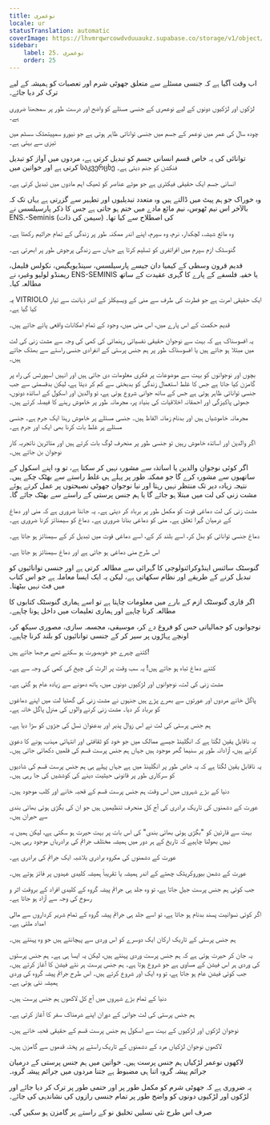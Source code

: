 ```yaml
---
title: نوعمری
locale: ur
statusTranslation: automatic
coverImage: https://lhvmrqwrcowdvduuaukz.supabase.co/storage/v1/object/public/strapi-uploads/small_cover-educacion-fundamental.webp-2d51a7828a2b1309555be27f7e2a61a0.webp
sidebar:
    label: 25. نوعمری
    order: 25
---
```

اب وقت آگیا ہے کہ جنسی مسئلے سے متعلق جھوٹی شرم اور تعصبات کو ہمیشہ کے لیے ترک کر دیا جائے۔

لڑکوں اور لڑکیوں دونوں کے لیے نوعمری کے جنسی مسئلے کو واضح اور درست طور پر سمجھنا ضروری ہے۔

چودہ سال کی عمر میں نوعمر کے جسم میں جنسی توانائی ظاہر ہوتی ہے جو نیورو سمپیتھٹک سسٹم میں تیزی سے بہتی ہے۔

توانائی کی یہ خاص قسم انسانی جسم کو تبدیل کرتی ہے، مردوں میں آواز کو تبدیل کرتی ہے اور خواتین میں საკვერცხე فنکشن کو جنم دیتی ہے۔

انسانی جسم ایک حقیقی فیکٹری ہے جو موٹے عناصر کو ٹھیک اہم مادوں میں تبدیل کرتی ہے۔

وہ خوراک جو ہم پیٹ میں ڈالتے ہیں وہ متعدد تبدیلیوں اور تطہیر سے گزرتی ہے یہاں تک کہ بالآخر اس نیم ٹھوس، نیم مائع مادے میں ختم ہو جاتی ہے جس کا ذکر پارسیلسس نے ENS.-Seminis (سیمن کی ذات) کی اصطلاح سے کیا تھا۔

وہ مائع شیشہ، لچکدار، نرم، وہ سپرم، اپنے اندر ممکنہ طور پر زندگی کے تمام جراثیم رکھتا ہے۔

گنوسٹک ازم سپرم میں افراتفری کو تسلیم کرتا ہے جہاں سے زندگی پرجوش طور پر ابھرتی ہے۔

قدیم قرون وسطی کے کیمیا دان جیسے پارسیلسس، سینڈیویگیس، نکولس فلیمل، ریمنڈو لولیو وغیرہ نے ENS-SEMINIS یا خفیہ فلسفے کے پارے کا گہری عقیدت کے ساتھ مطالعہ کیا۔

یہ VITRIOLO ایک حقیقی امرت ہے جو فطرت کی طرف سے منی کے ویسیکلز کے اندر ذہانت سے تیار کیا گیا ہے۔

قدیم حکمت کے اس پارے میں، اس منی میں، وجود کے تمام امکانات واقعی پائے جاتے ہیں۔

یہ افسوسناک ہے کہ بہت سے نوجوان حقیقی نفسیاتی رہنمائی کی کمی کی وجہ سے مشت زنی کی لت میں مبتلا ہو جاتے ہیں یا افسوسناک طور پر ہم جنس پرستی کے انفرادی جنسی راستے سے بھٹک جاتے ہیں۔

بچوں اور نوجوانوں کو بہت سے موضوعات پر فکری معلومات دی جاتی ہیں اور انہیں اسپورٹس کی راہ پر گامزن کیا جاتا ہے جس کا غلط استعمال زندگی کو بدبختی سے کم کر دیتا ہے، لیکن بدقسمتی سے جب جنسی توانائی ظاہر ہوتی ہے جس کے ساتھ جوانی شروع ہوتی ہے، تو والدین اور اسکول کے اساتذہ دونوں، جھوٹی پاکیزگی اور احمقانہ اخلاقیات کی بنیاد پر، مجرمانہ طور پر خاموش رہنے کا فیصلہ کرتے ہیں۔

مجرمانہ خاموشیاں ہیں اور بدنام زمانہ الفاظ ہیں۔ جنسی مسئلے پر خاموش رہنا ایک جرم ہے۔ جنسی مسئلے پر غلط بات کرنا بھی ایک اور جرم ہے۔

اگر والدین اور اساتذہ خاموش رہیں تو جنسی طور پر منحرف لوگ بات کرتے ہیں اور متاثرین ناتجربہ کار نوجوان بن جاتے ہیں۔

اگر کوئی نوجوان والدین یا اساتذہ سے مشورہ نہیں کر سکتا ہے، تو وہ اپنے اسکول کے ساتھیوں سے مشورہ کرے گا جو ممکنہ طور پر پہلے ہی غلط راستے سے بھٹک چکے ہیں۔ نتیجہ زیادہ دیر تک منتظر نہیں رہتا اور نیا نوجوان جھوٹی نصیحتوں پر عمل کرتے ہوئے مشت زنی کی لت میں مبتلا ہو جائے گا یا ہم جنس پرستی کے راستے سے بھٹک جائے گا۔

مشت زنی کی لت دماغی قوت کو مکمل طور پر برباد کر دیتی ہے۔ یہ جاننا ضروری ہے کہ منی اور دماغ کے درمیان گہرا تعلق ہے۔ منی کو دماغی بنانا ضروری ہے۔ دماغ کو سیمنائز کرنا ضروری ہے۔

دماغ جنسی توانائی کو بدل کر، اسے بلند کر کے، اسے دماغی قوت میں تبدیل کر کے سیمنائز ہو جاتا ہے۔

اس طرح منی دماغی ہو جاتی ہے اور دماغ سیمنائز ہو جاتا ہے۔

گنوسٹک سائنس اینڈوکرائنولوجی کا گہرائی سے مطالعہ کرتی ہے اور جنسی توانائیوں کو تبدیل کرنے کے طریقے اور نظام سکھاتی ہے، لیکن یہ ایک ایسا معاملہ ہے جو اس کتاب میں فٹ نہیں بیٹھتا۔

اگر قاری گنوسٹک ازم کے بارے میں معلومات چاہتا ہے تو اسے ہماری گنوسٹک کتابوں کا مطالعہ کرنا چاہیے اور ہماری تعلیمات میں داخل ہونا چاہیے۔

نوجوانوں کو جمالیاتی حس کو فروغ دے کر، موسیقی، مجسمہ سازی، مصوری سیکھ کر، اونچے پہاڑوں پر سیر کر کے جنسی توانائیوں کو بلند کرنا چاہیے۔

کتنے چہرے جو خوبصورت ہو سکتے تھے مرجھا جاتے ہیں!

کتنے دماغ تباہ ہو جاتے ہیں! یہ سب وقت پر الرٹ کی چیخ کی کمی کی وجہ سے ہے۔

مشت زنی کی لت، نوجوانوں اور لڑکیوں دونوں میں، ہاتھ دھونے سے زیادہ عام ہو گئی ہے۔

پاگل خانے مردوں اور عورتوں سے بھرے پڑے ہیں جنہوں نے مشت زنی کی گھٹیا لت میں اپنے دماغوں کو برباد کر دیا۔ مشت زنی کرنے والوں کی منزل پاگل خانہ ہے۔

ہم جنس پرستی کی لت نے اس زوال پذیر اور بدعنوان نسل کی جڑوں کو سڑا دیا ہے۔

یہ ناقابل یقین لگتا ہے کہ انگلینڈ جیسے ممالک میں جو خود کو ثقافتی اور انتہائی مہذب ہونے کا دعویٰ کرتے ہیں، آزادانہ طور پر سنیما گھر موجود ہیں جہاں ہم جنس پرست قسم کی فلمیں دکھائی جاتی ہیں۔

یہ ناقابل یقین لگتا ہے کہ یہ خاص طور پر انگلینڈ میں ہے جہاں پہلے ہی ہم جنس پرست قسم کی شادیوں کو سرکاری طور پر قانونی حیثیت دینے کی کوششیں کی جا رہی ہیں۔

دنیا کے بڑے شہروں میں اس وقت ہم جنس پرست قسم کے قحبہ خانے اور کلب موجود ہیں۔

عورت کے دشمنوں کی تاریک برادری کی آج کل منحرف تنظیمیں ہیں جو ان کی بگڑی ہوئی بھائی بندی سے حیران ہیں۔

بہت سے قارئین کو "بگڑی ہوئی بھائی بندی" کی اس بات پر بہت حیرت ہو سکتی ہے، لیکن ہمیں یہ نہیں بھولنا چاہیے کہ تاریخ کے ہر دور میں ہمیشہ مختلف جرائم کی برادریاں موجود رہی ہیں۔

عورت کے دشمنوں کی مکروہ برادری بلاشبہ ایک جرائم کی برادری ہے۔

عورت کے دشمن بیوروکریٹک چھتے کے اندر ہمیشہ یا تقریباً ہمیشہ کلیدی عہدوں پر فائز ہوتے ہیں۔

جب کوئی ہم جنس پرست جیل جاتا ہے، تو وہ جلد ہی جرائم پیشہ گروہ کے کلیدی افراد کے بروقت اثر و رسوخ کی وجہ سے آزاد ہو جاتا ہے۔

اگر کوئی نسوانیت پسند بدنام ہو جاتا ہے، تو اسے جلد ہی جرائم پیشہ گروہ کے تمام شریر کرداروں سے مالی امداد ملتی ہے۔

ہم جنس پرستی کے تاریک ارکان ایک دوسرے کو اس وردی سے پہچانتے ہیں جو وہ پہنتے ہیں۔

یہ جان کر حیرت ہوتی ہے کہ ہم جنس پرست وردی پہنتے ہیں، لیکن یہ ایسا ہی ہے۔ ہم جنس پرستوں کی وردی ہر اس فیشن کے مساوی ہے جو شروع ہوتا ہے۔ ہم جنس پرست ہر نئے فیشن کا آغاز کرتے ہیں۔ جب کوئی فیشن عام ہو جاتا ہے، تو وہ ایک اور شروع کرتے ہیں۔ اس طرح جرائم پیشہ گروہ کی وردی ہمیشہ نئی ہوتی ہے۔

دنیا کے تمام بڑے شہروں میں آج کل لاکھوں ہم جنس پرست ہیں۔

ہم جنس پرستی کی لت جوانی کے دوران اپنے شرمناک سفر کا آغاز کرتی ہے۔

نوجوان لڑکوں اور لڑکیوں کے بہت سے اسکول ہم جنس پرست قسم کے حقیقی قحبہ خانے ہیں۔

لاکھوں نوجوان لڑکیاں مرد کے دشمنوں کے تاریک راستے پر پختہ قدموں سے گامزن ہیں۔

لاکھوں نوعمر لڑکیاں ہم جنس پرست ہیں۔ خواتین میں ہم جنس پرستی کے درمیان جرائم پیشہ گروہ اتنا ہی مضبوط ہے جتنا مردوں میں جرائم پیشہ گروہ۔

یہ ضروری ہے کہ جھوٹی شرم کو مکمل طور پر اور حتمی طور پر ترک کر دیا جائے اور لڑکوں اور لڑکیوں دونوں کو واضح طور پر تمام جنسی رازوں کی نشاندہی کی جائے۔

صرف اس طرح نئی نسلیں تخلیق نو کے راستے پر گامزن ہو سکیں گی۔

